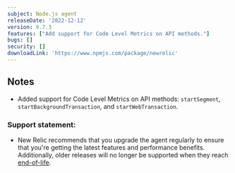 ```yaml
---
subject: Node.js agent
releaseDate: '2022-12-12'
version: 9.7.3
features: ["Add support for Code Level Metrics on API methods."]
bugs: []
security: []
downloadLink: 'https://www.npmjs.com/package/newrelic'
---
```


## Notes

* Added support for Code Level Metrics on API methods: `startSegment`, `startBackgroundTransaction`, and `startWebTransaction`.

### Support statement:

* New Relic recommends that you upgrade the agent regularly to ensure that you're getting the latest features and performance benefits. Additionally, older releases will no longer be supported when they reach [end-of-life](/docs/using-new-relic/cross-product-functions/install-configure/notification-changes-new-relic-saas-features-distributed-software).
